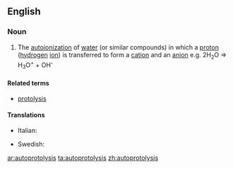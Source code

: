 ==English==

===Noun===
{{en-noun|-}}

# {{context|chemistry|lang=en}} The [[autoionization]] of [[water]] (or similar compounds) in which a [[proton]] ([[hydrogen]] [[ion]]) is transferred to form a [[cation]] and an [[anion]] e.g. 2H<sub>2</sub>O => H<sub>3</sub>O<sup>+</sup> + OH<sup>-</sup>

====Related terms====
* [[protolysis]]

====Translations====
{{trans-top|autoionization of water}}
* Italian: {{t-|it|autoprotolisi|f}}
{{trans-mid}}
* Swedish: {{t+|sv|autoprotolys|c}}
{{trans-bottom}}

[[ar:autoprotolysis]]
[[ta:autoprotolysis]]
[[zh:autoprotolysis]]